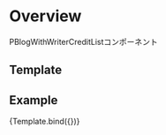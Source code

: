 
<Meta title="Organisms/PBlogWithWriterCreditList" component={PBlogWithWriterCreditList} />

# Overview

PBlogWithWriterCreditListコンポーネント

## Template


## Example

<Canvas>
  <Story
    name="PBlogWithWriterCreditList"
    args={{
      blogs: Faker.createFakeArrayFromObject({
        writer: {
          name: "Darryl Gaylord",
          role: "Legacy Web Orchestrator",
          imageSrc: ""
        },
        blog: {
          data: {
            url: "/",
            thumbnail: {
              src: Image,
              alt: "Quia saepe facilis et eum ea tempore quo.",
            },
            date: new Date("2022/06/06"),
            category: "Rustic",
            title: "Nulla error repellat repellat omnis et.",
            tags: ["natus", "deleniti"],
          },
          heading: "h3",
        }
      }, 3)
    }}
  >
    {Template.bind({})}
  </Story>
</Canvas>

<Props story="PBlogWithWriterCreditList" />

